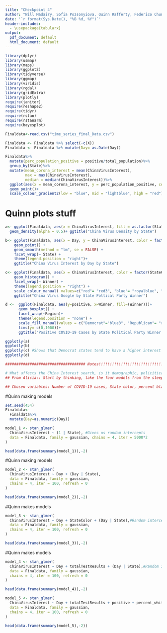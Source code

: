 ```yaml
---
title: "Checkpoint 4"
author: "Will Madairy, Sofia Pozsonyiova, Quinn Rafferty, Federico Chung"
date: '`r format(Sys.Date(), "%B %d, %Y")`'
header-includes:
  - \usepackage{tabularx}
output:
  pdf_document: default
  html_document: default
---
```


```r
library(dplyr)
library(usmap)
library(maps)
library(ggplot2)
library(tidyverse)
library(ggmap)
library(viridis)
library(rgdal)
library(gridExtra)
library(plotly)
require(janitor)
require(reshape2)
require(tidyr)
require(rstan)
require(rstanarm)
require(bayesplot)
```


```r
Finaldata<-read.csv("time_series_final_Data.csv")
```

```r
Finaldata <- Finaldata %>% select(-c(X)) 
Finaldata <- Finaldata %>% mutate(Day= as.Date(Day))
```

```r
Finaldata%>%
  mutate(perc_population_positive = positive/total_population)%>%
  group_by(State)%>%
  mutate(mean_corona_interest = mean(ChinaVirusInterest),
         max = max(ChinaVirusInterest),
         median = median(ChinaVirusInterest))%>%
  ggplot(aes(x = mean_corona_interest, y = perc_population_positive, color = percent_asian))+
  geom_point()+
  scale_colour_gradient2(low = "blue", mid = "lightblue", high = "red")
```

# Quinn plots stuff
```r
a<- ggplot(Finaldata, aes(x = ChinaVirusInterest, fill = as.factor(State))) + 
  geom_density(alpha = 0.5)+ ggtitle("China Virus Density by State")

b<- ggplot(Finaldata, aes(x = Day, y = ChinaVirusInterest, color = factor(State))) + 
    geom_point() + 
    geom_smooth(method = "lm", se = FALSE) + 
    facet_wrap(~ State) + 
    theme(legend.position = "right")+
    ggtitle("China Virus Interest by Day by State")

c<- ggplot(Finaldata, aes(x = ChinaVirusInterest, color = factor(StateColor))) + 
    geom_histogram() + 
    facet_wrap(~ Winner) +
    theme(legend.position = "right") + 
    scale_colour_manual( values=c("red"= "red3", "blue"= "royalblue", "purple"="darkorchid3")) +
    ggtitle("China Virus Google by State Poltical Party Winner")   

d <-  ggplot(Finaldata, aes(y=positive, x=Winner, fill=(Winner)))+
      geom_boxplot() +
      facet_wrap(~Region)+
      theme(legend.position = "none") +
      scale_fill_manual(values = c("Democrat"="blue3", "Republican"= "red3"))+
      lims(y= c(0,1000))+
      ggtitle("Positive COVID-19 Cases by State Political Party Winner & Region")

ggplotly(a)
ggplotly(b)
ggplotly(c) #Shows that Democrat states tend to have a higher interest in Googling China Virus 
ggplotly(d)

#################################### Notes!!!!!!!!!!!!!!!!!!!!!!!!!!!!!!!!!!!!!!!

# What affects the China Interest search, is it demographic, policitical or COVID based? 
## From Alicia:: Start by thinking, take the four models from the sleep study and just think how we can go thorugh those four models in the context of our work. 

## Chosen variables: Number of COVID-19 cases, State color, percent black, percent white, income
```

#Quinn making models
```r
set.seed(454)
Finaldata<-
  Finaldata%>%
  mutate(Day=as.numeric(Day))

model_1 <- stan_glmer(
  ChinaVirusInterest ~ (1 | State), #Gives us random intercepts
  data = Finaldata, family = gaussian, chains = 4, iter = 5000*2
)
```

```r
head(data.frame(summary(model_1)),-2)
```

#Quinn making models
```r
model_2 <- stan_glmer(
  ChinaVirusInterest ~ Day + (Day | State),
  data = Finaldata, family = gaussian,
  chains = 4, iter = 100, refresh = 0
)

```

```r
head(data.frame(summary(model_2)),-2)
```

#Quinn makes models
```r
model_3 <- stan_glmer(
  ChinaVirusInterest ~ Day + StateColor + (Day | State),#Random intercepts and slopes when we put Day in
  data = Finaldata, family = gaussian,
  chains = 4, iter = 100, refresh = 0
)
```

```r
head(data.frame(summary(model_3)),-2)
```

#Quinn makes models
```r
model_4 <- stan_glmer(
  ChinaVirusInterest ~ Day + totalTestResults + (Day | State),#Random intercepts and slopes when we put Day in
  data = Finaldata, family = gaussian,
  chains = 4, iter = 100, refresh = 0
)
```

```r
head(data.frame(summary(model_4)),-2)
```


```r
model_5 <- stan_glmer(
  ChinaVirusInterest ~ Day + totalTestResults + positive + percent_white +  (Day | State),#Random intercepts and slopes when we put Day in
  data = Finaldata, family = gaussian,
  chains = 4, iter = 100, refresh = 0
)
```

```r
head(data.frame(summary(model_5),-2))
```

